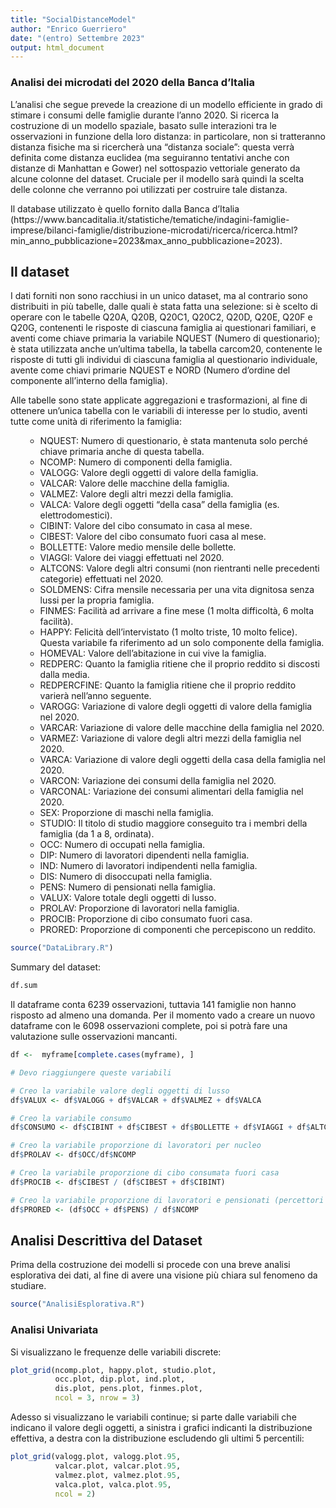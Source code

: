 ```yaml
---
title: "SocialDistanceModel"
author: "Enrico Guerriero"
date: "(entro) Settembre 2023"
output: html_document
---
```


### Analisi dei microdati del 2020 della Banca d'Italia 

L'analisi che segue prevede la creazione di un modello efficiente in grado di stimare i consumi delle famiglie durante l'anno 2020.
Si ricerca la costruzione di un modello spaziale, basato sulle interazioni tra le osservazioni in funzione della loro distanza: in particolare, non si tratteranno distanza fisiche ma si ricercherà una "distanza sociale":
questa verrà definita come distanza euclidea (ma seguiranno tentativi anche con distanze di Manhattan e Gower) nel sottospazio vettoriale generato da alcune colonne del dataset. 
Cruciale per il modello sarà quindi la scelta delle colonne che verranno poi utilizzati per costruire tale distanza.

Il database utilizzato è quello fornito dalla Banca d'Italia (https://www.bancaditalia.it/statistiche/tematiche/indagini-famiglie-imprese/bilanci-famiglie/distribuzione-microdati/ricerca/ricerca.html?min_anno_pubblicazione=2023&max_anno_pubblicazione=2023).


## Il dataset

I dati forniti non sono racchiusi in un unico dataset, ma al contrario sono distribuiti in più tabelle, dalle quali è stata fatta una selezione:
si è scelto di operare con le tabelle Q20A, Q20B, Q20C1, Q20C2, Q20D, Q20E, Q20F e Q20G, contenenti le risposte di ciascuna famiglia ai questionari familiari, e aventi come chiave primaria la variabile NQUEST (Numero di questionario); è stata utilizzata anche un'ultima tabella, la tabella carcom20, contenente le risposte di tutti gli individui di ciascuna famiglia al questionario individuale, avente come chiavi primarie NQUEST e NORD (Numero d'ordine del componente all'interno della famiglia).

Alle tabelle sono state applicate aggregazioni e trasformazioni, al fine di ottenere un'unica tabella con le variabili di interesse per lo studio, aventi tutte come unità di riferimento la famiglia:
<ul>
* NQUEST: Numero di questionario, è stata mantenuta solo perché chiave primaria anche di questa tabella. 
* NCOMP: Numero di componenti della famiglia.
* VALOGG: Valore degli oggetti di valore della famiglia.
* VALCAR: Valore delle macchine della famiglia.
* VALMEZ: Valore degli altri mezzi della famiglia.
* VALCA: Valore degli oggetti "della casa" della famiglia (es. elettrodomestici).
* CIBINT: Valore del cibo consumato in casa al mese.
* CIBEST: Valore del cibo consumato fuori casa al mese.
* BOLLETTE: Valore medio mensile delle bollette.
* VIAGGI: Valore dei viaggi effettuati nel 2020.
* ALTCONS: Valore degli altri consumi (non rientranti nelle precedenti categorie) effettuati nel 2020.
* SOLDMENS: Cifra mensile necessaria per una vita dignitosa senza lussi per la propria famiglia.
* FINMES: Facilità ad arrivare a fine mese (1 molta difficoltà, 6 molta facilità).
* HAPPY: Felicità dell'intervistato (1 molto triste, 10 molto felice). Questa variabile fa riferimento ad un solo componente della famiglia.
* HOMEVAL: Valore dell'abitazione in cui vive la famiglia.
* REDPERC: Quanto la famiglia ritiene che il proprio reddito si discosti dalla media.
* REDPERCFINE: Quanto la famiglia ritiene che il proprio reddito varierà nell'anno seguente.
* VAROGG: Variazione di valore degli oggetti di valore della famiglia nel 2020.
* VARCAR: Variazione di valore delle macchine della famiglia nel 2020.
* VARMEZ: Variazione di valore degli altri mezzi della famiglia nel 2020.
* VARCA: Variazione di valore degli oggetti della casa della famiglia nel 2020.
* VARCON: Variazione dei consumi della famiglia nel 2020.
* VARCONAL: Variazione dei consumi alimentari della famiglia nel 2020.
* SEX: Proporzione di maschi nella famiglia.
* STUDIO: Il titolo di studio maggiore conseguito tra i membri della famiglia (da 1 a 8, ordinata).
* OCC: Numero di occupati nella famiglia.
* DIP: Numero di lavoratori dipendenti nella famiglia.
* IND: Numero di lavoratori indipendenti nella famiglia.
* DIS: Numero di disoccupati nella famiglia.
* PENS: Numero di pensionati nella famiglia.
* VALUX: Valore totale degli oggetti di lusso.
* PROLAV: Proporzione di lavoratori nella famiglia.
* PROCIB: Proporzione di cibo consumato fuori casa.
* PRORED: Proporzione di componenti che percepiscono un reddito.
</ul>

```r
source("DataLibrary.R")
```
Summary del dataset:
```r
df.sum
```

Il dataframe conta 6239 osservazioni, tuttavia 141 famiglie non hanno risposto ad almeno una domanda.
Per il momento vado a creare un nuovo dataframe con le 6098 osservazioni complete, poi si potrà fare una valutazione sulle osservazioni mancanti.
```r
df <-  myframe[complete.cases(myframe), ]
```

```r
# Devo riaggiungere queste variabili

# Creo la variabile valore degli oggetti di lusso
df$VALUX <- df$VALOGG + df$VALCAR + df$VALMEZ + df$VALCA

# Creo la variabile consumo
df$CONSUMO <- df$CIBINT + df$CIBEST + df$BOLLETTE + df$VIAGGI + df$ALTCONS

# Creo la variabile proporzione di lavoratori per nucleo
df$PROLAV <- df$OCC/df$NCOMP

# Creo la variabile proporzione di cibo consumata fuori casa
df$PROCIB <- df$CIBEST / (df$CIBEST + df$CIBINT)

# Creo la variabile proporzione di lavoratori e pensionati (percettori di soldi)
df$PRORED <- (df$OCC + df$PENS) / df$NCOMP

```


## Analisi Descrittiva del Dataset 

Prima della costruzione dei modelli si procede con una breve analisi esplorativa dei dati, al fine di avere una visione più chiara sul fenomeno da studiare.

```r
source("AnalisiEsplorativa.R")
```

### Analisi Univariata

Si visualizzano le frequenze delle variabili discrete:

```r
plot_grid(ncomp.plot, happy.plot, studio.plot,
          occ.plot, dip.plot, ind.plot,
          dis.plot, pens.plot, finmes.plot,
          ncol = 3, nrow = 3)
```

Adesso si visualizzano le variabili continue;
si parte dalle variabili che indicano il valore degli oggetti, a sinistra i grafici indicanti la distribuzione effettiva, a destra con la distribuzione escludendo gli ultimi 5 percentili:

```r
plot_grid(valogg.plot, valogg.plot.95, 
          valcar.plot, valcar.plot.95, 
          valmez.plot, valmez.plot.95, 
          valca.plot, valca.plot.95, 
          ncol = 2)
```

